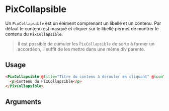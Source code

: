 

<Meta title="Others/Collapsible" component="PixCollapsible" argTypes={stories.argTypes} />

# PixCollapsible

Un `PixCollapsible` est un élément comprenant un libellé et un contenu.
Par défaut le contenu est masqué et cliquer sur le libellé permet de montrer le contenu du `PixCollapsible`.

> Il est possible de cumuler les `PixCollapsible` de sorte à former un accordéon, il suffit de les mettre dans une même div parente.

<Canvas>
  <Story name="PixCollapsible" story={stories.collapsible} height={150} />
</Canvas>

<Canvas>
  <Story name="With block title" story={stories.collapsibleWithBlockTitle} height={150} />
</Canvas>

<Canvas>
  <Story name="MultiplePixCollapsible" story={stories.multipleCollapsible} height={260} />
</Canvas>

## Usage

```html
<PixCollapsible @title="Titre du contenu à dérouler en cliquant" @iconTitle="user">
  <p>Contenu du PixCollapsible</p>
</PixCollapsible>
```

## Arguments

<ArgsTable story="PixCollapsible" />
